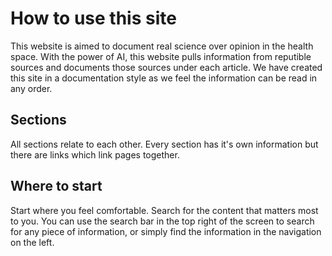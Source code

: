 # How to use this site

This website is aimed to document real science over opinion in the health space. With the power of AI, this website pulls information from reputible sources and documents those sources under each article.
We have created this site in a documentation style as we feel the information can be read in any order.

## Sections

All sections relate to each other. Every section has it's own information but there are links which link pages together.

## Where to start

Start where you feel comfortable. Search for the content that matters most to you. You can use the search bar in the top right of the screen to search for any piece of information, or simply find the information in the navigation on the left.